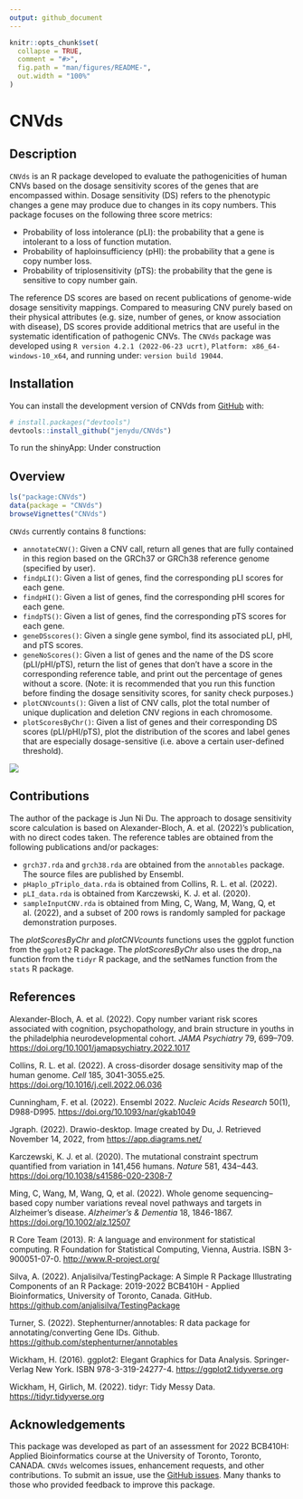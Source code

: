 ```yaml
---
output: github_document
---
```


<!-- README.md is generated from README.Rmd. Please edit that file -->

```r
knitr::opts_chunk$set(
  collapse = TRUE,
  comment = "#>",
  fig.path = "man/figures/README-",
  out.width = "100%"
)
```

# CNVds

<!-- badges: start -->
<!-- badges: end -->

## Description
`CNVds` is an R package developed to evaluate the pathogenicities of human CNVs based on the dosage sensitivity scores of the genes that are encompassed within. Dosage sensitivity (DS) refers to the phenotypic changes a gene may produce due to changes in its copy numbers. This package focuses on the following three score metrics:

* Probability of loss intolerance (pLI): the probability that a gene is intolerant to a loss of function mutation.
* Probability of haploinsufficiency (pHI): the probability that a gene is copy number loss.
* Probability of triplosensitivity (pTS): the probability that the gene is sensitive to copy number gain. 

The reference DS scores are based on recent publications of genome-wide dosage sensitivity mappings. Compared to measuring CNV purely based on their physical attributes (e.g. size, number of genes, or know association with disease), DS scores provide additional metrics that are useful in the systematic identification of pathogenic CNVs. The `CNVds` package was developed using `R version 4.2.1 (2022-06-23 ucrt)`, 
`Platform: x86_64-windows-10_x64`, and running under: `version build 19044`.

## Installation

You can install the development version of CNVds from [GitHub](https://github.com/) with:

``` r
# install.packages("devtools")
devtools::install_github("jenydu/CNVds")
```
To run the shinyApp: Under construction

## Overview
``` r
ls("package:CNVds")
data(package = "CNVds") 
browseVignettes("CNVds")
```
`CNVds` currently contains 8 functions:

* `annotateCNV()`: Given a CNV call, return all genes that are fully contained in this region based on the GRCh37 or GRCh38 reference genome (specified by user).
* `findpLI()`: Given a list of genes, find the corresponding pLI scores for each gene.
* `findpHI()`: Given a list of genes, find the corresponding pHI scores for each gene.
* `findpTS()`: Given a list of genes, find the corresponding pTS scores for each gene.
* `geneDSscores()`: Given a single gene symbol, find its associated pLI, pHI, and pTS scores.
* `geneNoScores()`: Given a list of genes and the name of the DS score (pLI/pHI/pTS), return the list of genes that don't have a score in the corresponding reference table, and print out the percentage of genes without a score. (Note: it is recommended that you run this function before finding the dosage sensitivity scores, for sanity check purposes.)
* `plotCNVcounts()`: Given a list of CNV calls, plot the total number of unique duplication and deletion CNV regions in each chromosome.
* `plotScoresByChr()`: Given a list of genes and their corresponding DS scores (pLI/pHI/pTS), plot the distribution of the scores and label genes that are especially dosage-sensitive (i.e. above a certain user-defined threshold).

![](./inst/extdata/DU_J_A1.png)


## Contributions
The author of the package is Jun Ni Du. The approach to dosage sensitivity score calculation is based on Alexander-Bloch, A. et al. (2022)'s publication, with no direct codes taken. The reference tables are obtained from the following publications and/or packages:

* `grch37.rda` and `grch38.rda` are obtained from the `annotables` package. The source files are published by Ensembl.
* `pHaplo_pTriplo_data.rda` is obtained from Collins, R. L. et al. (2022).
* `pLI_data.rda` is obtained from Karczewski, K. J. et al. (2020).
* `sampleInputCNV.rda` is obtained from Ming, C, Wang, M, Wang, Q, et al. (2022), and a subset of 200 rows is randomly sampled for package demonstration purposes.

The *plotScoresByChr* and *plotCNVcounts* functions uses the ggplot function from the `ggplot2` R package.
The *plotScoresByChr* also uses the drop_na function from the `tidyr` R package, and the setNames function from the `stats` R package.

## References

Alexander-Bloch, A. et al. (2022). Copy number variant risk scores associated with cognition, psychopathology, and brain structure in youths in the philadelphia neurodevelopmental cohort. *JAMA Psychiatry* 79, 699–709. [https://doi.org/10.1001/jamapsychiatry.2022.1017](https://doi.org/10.1001/jamapsychiatry.2022.1017)

Collins, R. L. et al. (2022). A cross-disorder dosage sensitivity map of the human genome. *Cell* 185, 3041-3055.e25. [https://doi.org/10.1016/j.cell.2022.06.036](https://doi.org/10.1016/j.cell.2022.06.036)

Cunningham, F. et al. (2022). Ensembl 2022. *Nucleic Acids Research* 50(1), D988-D995. [https://doi.org/10.1093/nar/gkab1049](https://doi.org/10.1093/nar/gkab1049)

Jgraph. (2022). Drawio-desktop. Image created by Du, J. Retrieved November 14, 2022, from [https://app.diagrams.net/](https://app.diagrams.net/)

Karczewski, K. J. et al. (2020). The mutational constraint spectrum quantified from variation in 141,456 humans. *Nature* 581, 434–443. [https://doi.org/10.1038/s41586-020-2308-7](https://doi.org/10.1038/s41586-020-2308-7)

Ming, C, Wang, M, Wang, Q, et al. (2022). Whole genome sequencing–based copy
number variations reveal novel pathways and targets in Alzheimer's disease.
*Alzheimer's & Dementia* 18, 1846-1867. [https://doi.org/10.1002/alz.12507](https://doi.org/10.1002/alz.12507)

R Core Team (2013). R: A language and environment for statistical computing. R Foundation for Statistical Computing, Vienna, Austria. ISBN 3-900051-07-0. [http://www.R-project.org/](http://www.R-project.org/)

Silva, A. (2022). Anjalisilva/TestingPackage: A Simple R Package Illustrating Components of an R Package: 2019-2022 BCB410H - Applied Bioinformatics, University of Toronto, Canada. GitHub. [https://github.com/anjalisilva/TestingPackage](https://github.com/anjalisilva/TestingPackage)

Turner, S. (2022). Stephenturner/annotables: R data package for annotating/converting Gene IDs. Github. [https://github.com/stephenturner/annotables](https://github.com/stephenturner/annotables)

Wickham, H. (2016). ggplot2: Elegant Graphics for Data Analysis. Springer-Verlag New York. ISBN 978-3-319-24277-4. [https://ggplot2.tidyverse.org](https://ggplot2.tidyverse.org)

Wickham, H, Girlich, M. (2022). tidyr: Tidy Messy Data. [https://tidyr.tidyverse.org](https://tidyr.tidyverse.org)

## Acknowledgements

This package was developed as part of an assessment for 2022 BCB410H: Applied Bioinformatics course at the University of Toronto, Toronto, CANADA. `CNVds` welcomes issues, enhancement requests, and other contributions. To submit an issue, use the [GitHub issues](https://github.com/jenydu/CNVds/issues). Many thanks to those who provided feedback to improve this package.
